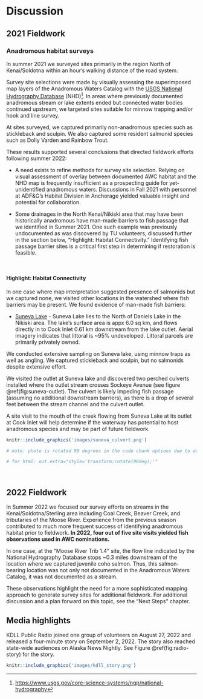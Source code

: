 # Discussion

## 2021 Fieldwork

### Anadromous habitat surveys

In summer 2021 we surveyed sites primarily in the region North of Kenai/Soldotna within an hour's walking distance of the road system.

Survey site selections were made by visually assessing the superimposed map layers of the Anadromous Waters Catalog with the [USGS National Hydrography Database](https://www.usgs.gov/core-science-systems/ngp/national-hydrography) (NHD)[^03-discussion-1]. In areas where previously documented anadromous stream or lake extents ended but connected water bodies continued upstream, we targeted sites suitable for minnow trapping and/or hook and line survey.

[^03-discussion-1]: <https://www.usgs.gov/core-science-systems/ngp/national-hydrography>

At sites surveyed, we captured primarily non-anadromous species such as stickleback and sculpin. We also captured some resident salmonid species such as Dolly Varden and Rainbow Trout.

These results supported several conclusions that directed fieldwork efforts following summer 2022:

-   A need exists to refine methods for survey site selection. Relying on visual assessment of overlay between documented AWC habitat and the NHD map is frequently insufficient as a prospecting guide for yet-unidentified anadromous waters. Discussions in Fall 2021 with personnel at ADF&G's Habitat Division in Anchorage yielded valuable insight and potential for collaboration.

-   Some drainages in the North Kenai/Nikiski area that may have been historically anadromous have man-made barriers to fish passage that we identified in Summer 2021. One such example was previously undocumented as was discovered by TU volunteers, discussed further in the section below, "Highlight: Habitat Connectivity." Identifying fish passage barrier sites is a critical first step in determining if restoration is feasible.

<br>

#### Highlight: Habitat Connectivity

In one case where map interpretation suggested presence of salmonids but we captured none, we visited other locations in the watershed where fish barriers may be present. We found evidence of man-made fish barriers:

-   [Suneva Lake]{.underline} - Suneva Lake lies to the North of Daniels Lake in the Nikiski area. The lake's surface area is appx 6.0 sq km, and flows directly in to Cook Inlet 0.61 km downstream from the lake outlet. Aerial imagery indicates that littoral is \~95% undeveloped. Littoral parcels are primarily privately owned.

We conducted extensive sampling on Suneva lake, using minnow traps as well as angling. We captured stickleback and sculpin, but no salmonids despite extensive effort.

We visited the outlet at Suneva lake and discovered two perched culverts installed where the outlet stream crosses Sockeye Avenue (see figure \@ref(fig:suneva-outlet). The culvert is likely impeding fish passage (assuming no additional downstream barriers), as there is a drop of several feet between the stream channel and the culvert outlet.

A site visit to the mouth of the creek flowing from Suneva Lake at its outlet at Cook Inlet will help determine if the waterway has potential to host anadromous species and may be part of future fieldwork.

```r

knitr::include_graphics('images/suneva_culvert.png')

# note: photo is rotated 90 degrees in the code chunk options due to odd behavior; photo was showing up sideways upon document knit

# for html: out.extra="style='transform:rotate(90deg);'"
```

<br>

## 2022 Fieldwork

In Summer 2022 we focused our survey efforts on streams in the Kenai/Soldotna/Sterling area including Coal Creek, Beaver Creek, and tributaries of the Moose River. Experience from the previous season contributed to much more frequent success of identifying anadromous habitat prior to fieldwork. **In 2022, four out of five site visits yielded fish observations used in AWC nominations.**

In one case, at the "Moose River Trib 1.4" site, the flow line indicated by the National Hydrography Database stops \~0.3 miles downstream of the location where we captured juvenile coho salmon. Thus, this salmon-bearing location was not only not documented in the Anadromous Waters Catalog, it was not documented as a stream.

These observations highlight the need for a more sophisticated mapping approach to generate survey sites for additional fieldwork. For additional discussion and a plan forward on this topic, see the "Next Steps" chapter.

## Media highlights

KDLL Public Radio joined one group of volunteers on August 27, 2022 and released a four-minute story on September 2, 2022. The story also reached state-wide audiences on Alaska News Nightly. See Figure \@ref(fig:radio-story) for the story.

```r

knitr::include_graphics('images/kdll_story.png')

```
